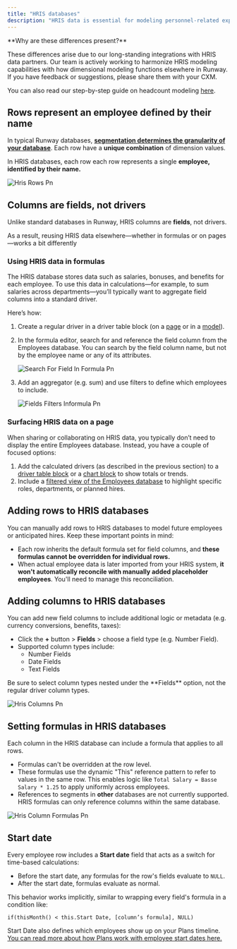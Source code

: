 ```yaml
---
title: "HRIS databases"
description: "HRIS data is essential for modeling personnel-related expenses—often the largest cost for most businesses. In Runway, HRIS data behaves differently from other data sources, particularly when using the Employees database. This guide outlines key distinctions you should know. "
---
```


<Info>
  **Why are these differences present?**

  These differences arise due to our long-standing integrations with HRIS data partners. Our team is actively working to harmonize HRIS modeling capabilities with how dimensional modeling functions elsewhere in Runway. If you have feedback or suggestions, please share them with your CXM.
</Info>

You can also read our step-by-step guide on headcount modeling [here](https://docs.runway.com/guides/modeling/headcount-modeling).

## Rows represent an employee defined by their name

In typical Runway databases, [**segmentation determines the granularity of your database**](https://docs.runway.com/concepts/databases/databases-basics#adding-a-row). Each row have a **unique combination** of dimension values.

In HRIS databases, each row each row represents a single **employee, identified by their name.**

![Hris Rows Pn](/images/databases/hris/hris-rows.png)

## Columns are fields, not drivers

Unlike standard databases in Runway, HRIS columns are **fields**, not drivers.

As a result, reusing HRIS data elsewhere—whether in formulas or on pages—works a bit differently

### Using HRIS data in formulas

The HRIS database stores data such as salaries, bonuses, and benefits for each employee. To use this data in calculations—for example, to sum salaries across departments—you’ll typically want to aggregate field columns into a standard driver.

Here’s how:

1. Create a regular driver in a driver table block (on a [page](https://docs.runway.com/concepts/pages/drivers-table-block) or in a [model](https://docs.runway.com/concepts/models/models-basics)).
2. In the formula editor, search for and reference the field column from the Employees database. You can search by the field column name, but not by the employee name or any of its attributes.

   ![Search For Field In Formula Pn](/images/databases/hris/search-for-field-in-formula.png)
3. Add an aggregator (e.g. sum) and use filters to define which employees to include.

   ![Fields Filters Informula Pn](/images/databases/hris/fields-filters-informula.png)

### Surfacing HRIS data on a page

When sharing or collaborating on HRIS data, you typically don’t need to display the entire Employees database. Instead, you have a couple of focused options:

1. Add the calculated drivers (as described in the previous section) to a [driver table block](https://docs.runway.com/concepts/pages/drivers-table-block) or a [chart block](https://docs.runway.com/concepts/pages/charts-block) to show totals or trends.
2. Include a [filtered view of the Employees database](https://docs.runway.com/concepts/pages/database-block) to highlight specific roles, departments, or planned hires.

## Adding rows to HRIS databases

You can manually add rows to HRIS databases to model future employees or anticipated hires. Keep these important points in mind:

- Each row inherits the default formula set for field columns, and **these formulas cannot be overridden for individual rows.**
- When actual employee data is later imported from your HRIS system, **it won't automatically reconcile with manually added placeholder employees**. You'll need to manage this reconciliation.

## Adding columns to HRIS databases

You can add new field columns to include additional logic or metadata (e.g. currency conversions, benefits, taxes):

- Click the **\+** button \> **Fields** \> choose a field type (e.g. Number Field).
- Supported column types include:
  - Number Fields
  - Date Fields
  - Text Fields

<Warning>
  Be sure to select column types nested under the **Fields** option, not the regular driver column types.
</Warning>

![Hris Columns Pn](/images/databases/hris/hris-columns.png)

## Setting formulas in HRIS databases

Each column in the HRIS database can include a formula that applies to all rows.

- Formulas can't be overridden at the row level.
- These formulas use the dynamic "This" reference pattern to refer to values in the same row. This enables logic like `Total Salary = Basse Salary * 1.25` to apply uniformly across employees.
- References to segments in **other** databases are not currently supported. HRIS formulas can only reference columns within the same database.

![Hris Column Formulas Pn](/images/databases/hris/hris-column-formulas.png)

## Start date

Every employee row includes a **Start date** field that acts as a switch for time-based calculations:

- Before the start date, any formulas for the row's fields evaluate to `NULL`.
- After the start date, formulas evaluate as normal.

This behavior works implicitly, similar to wrapping every field's formula in a condition like:

```
if(thisMonth() < this.Start Date, [column’s formula], NULL)
```

Start Date also defines which employees show up on your Plans timeline. [You can read more about how Plans work with employee start dates here.](https://docs.runway.com/concepts/plans#connecting-an-employee%E2%80%99s-start-date-to-a-plan)